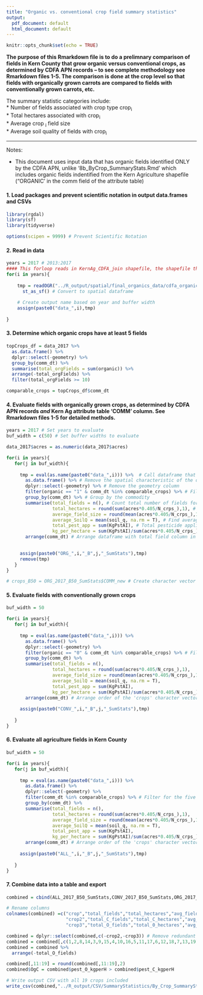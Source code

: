 ```yaml
---
title: "Organic vs. conventional crop field summary statistics"
output:
  pdf_document: default
  html_document: default
---
```


```r
knitr::opts_chunk$set(echo = TRUE)
```

**The purpose of this Rmarkdown file is to do a prelimnary comparison of fields in Kern County that grow organic versus conventional crops, as determined by CDFA APN records -- to see complete methodology see Rmarkdown files 1-5. The comparison is done at the crop level so that fields with organically grown carrots are compared to fields with conventionally grown carrots, etc.**

The summary statistic categories include:      
* Number of fields associated with crop type crop~i~     
* Total hectares associated with crop~i~     
* Average crop ~i~ field size     
* Average soil quality of fields with crop~i~ 

***

Notes:

- This document uses input data that has organic fields identified ONLY by the CDFA APN, unlike '8b_ByCrop_SummaryStats.Rmd' which includes organic fields indentified from the Kern Agriculture shapefile ("ORGANIC' in the comm field of the attribute table) 

#### 1. Load packages and prevent scientific notation in output data.frames and CSVs
```r
library(rgdal)
library(sf)
library(tidyverse)

options(scipen = 9999) # Prevent Scientific Notation
```

#### 2. Read in data
```r

years = 2017 # 2013:2017
#### This forloop reads in KernAg_CDFA_join shapefile, the shapefile that joined Kern Ag with CDFA parcels, for specific years and buffer widths ####
for(i in years){
    
    tmp = readOGR("../R_output/spatial/final_organics_data/cdfa_organics.shp") %>% # Read in
      st_as_sf() # Convert to spatial dataframe
    
    # Create output name based on year and buffer width
    assign(paste0("data_",i),tmp)
   
}

```

#### 3. Determine which organic crops have at least 5 fields
```r
topCrops_df = data_2017 %>% 
  as.data.frame() %>% 
  dplyr::select(-geometry) %>% 
  group_by(comm_dt) %>% 
  summarise(total_orgFields = sum(organic)) %>% 
  arrange(-total_orgFields) %>% 
  filter(total_orgFields >= 10)

comparable_crops = topCrops_df$comm_dt
```

#### 4. Evaluate fields with organically grown crops, as determined by CDFA APN records *and* Kern Ag attribute table 'COMM' column. See Rmarkdown files 1-5 for detailed methods.
```r

years = 2017 # Set years to evaluate
buf_width = c(50) # Set buffer widths to evaluate

data_2017$acres = as.numeric(data_2017$acres)

for(i in years){
   for(j in buf_width){
    
     tmp = eval(as.name(paste0("data_",i))) %>%  # Call dataframe that corresponds to the correct buffer width and year
       as.data.frame() %>% # Remove the spatial characteristic of the dataframe
       dplyr::select(-geometry) %>% # Remove the geometry column
       filter(organic == "1" & comm_dt %in% comparable_crops) %>% # Filter for CDFA Organic fields
       group_by(comm_dt) %>% # Group by the commodity
       summarise(total_fields = n(), # Count total number of fields for each commodity
                 total_hectares = round(sum(acres*0.405/N_crps_),1), # Count hectares for each commodity
                 average_field_size = round(mean(acres*0.405/N_crps_),1), # Find average field size for each commodity
                 average_SoilQ = mean(soil_q, na.rm = T), # Find average soil quality for each commodity
                 total_pest_app = sum(KgPstAI), # Total pesticide applied for this crop
                 kg_per_hectare = sum(KgPstAI)/sum(acres*0.405/N_crps_)) %>% # Pesticide per hectare
       arrange(comm_dt) # Arrange dataframe with total field column in descending order

     
     assign(paste0("ORG_",i,"_B",j,"_SumStats"),tmp)
     remove(tmp)
   }
}

# crops_B50 = ORG_2017_B50_SumStats$COMM_new # Create character vector of the 5 organic crops with the most fields, to be used for data filtering in the following two code chunks

```

#### 5. Evaluate fields with conventionally grown crops
```r

buf_width = 50

for(i in years){
   for(j in buf_width){
    
     tmp = eval(as.name(paste0("data_",i))) %>% 
       as.data.frame() %>% 
       dplyr::select(-geometry) %>% 
       filter(organic == "0" & comm_dt %in% comparable_crops) %>% # Filter for nonCDFA (conventional) fields and the five most common oganic crops 
       group_by(comm_dt) %>% 
       summarise(total_fields = n(),
                 total_hectares = round(sum(acres*0.405/N_crps_),1),
                 average_field_size = round(mean(acres*0.405/N_crps_),1),
                 average_SoilQ = mean(soil_q, na.rm = T),
                 total_pest_app = sum(KgPstAI),
                 kg_per_hectare = sum(KgPstAI)/sum(acres*0.405/N_crps_)) %>% 
       arrange(comm_dt) # Arrange order of the 'crops' character vector
     
     assign(paste0("CONV_",i,"_B",j,"_SumStats"),tmp)
     
   }
}

```

#### 6. Evaluate all agriculture fields in Kern County
```r

buf_width = 50

for(i in years){
   for(j in buf_width){
    
     tmp = eval(as.name(paste0("data_",i))) %>% 
       as.data.frame() %>% 
       dplyr::select(-geometry) %>% 
       filter(comm_dt %in% comparable_crops) %>% # Filter for the five most common oganic crops 
       group_by(comm_dt) %>% 
       summarise(total_fields = n(),
                 total_hectares = round(sum(acres*0.405/N_crps_),1),
                 average_field_size = round(mean(acres*0.405/N_crps_),1),
                 average_SoilQ = mean(soil_q, na.rm = T),
                 total_pest_app = sum(KgPstAI),
                 kg_per_hectare = sum(KgPstAI)/sum(acres*0.405/N_crps_)) %>% 
       arrange(comm_dt) # Arrange order of the 'crops' character vector
     
     assign(paste0("ALL_",i,"_B",j,"_SumStats"),tmp)
     
   }
}

```

#### 7. Combine data into a table and export
```r

combined = cbind(ALL_2017_B50_SumStats,CONV_2017_B50_SumStats,ORG_2017_B50_SumStats) # Combined three outputs

# Rename columns
colnames(combined) =c("crop","total_fields","total_hectares","avg_field_H","avg_soilQ","total_pest_use","pest_kgperH",   
                      "crop2","total_C_fields","total_C_hectares","avg_C_field_ar","avg_C_soilQ","total_C_pest_use","pest_C_kgperH",
                      "crop3","total_O_fields","total_0_hectares","avg_O_field_ar","avg_O_soilQ","total_O_pest_use","pest_O_kgperH")

combined = dplyr::select(combined,c(-crop2,-crop3)) # Remove redundant crop columns
combined = combined[,c(1,2,8,14,3,9,15,4,10,16,5,11,17,6,12,18,7,13,19)] # Reorder columns to have summary statistics grouped
combined = combined %>% 
  arrange(-total_O_fields)

combined[,11:19] = round(combined[,11:19],2)
combined$OgC = combined$pest_O_kgperH > combined$pest_C_kgperH

# Write output CSV with all 19 crops included
write_csv(combined,"../R_output/CSV/SummaryStatistics/By_Crop_SummaryStatistics_CDFAonly.CSV") 

```

